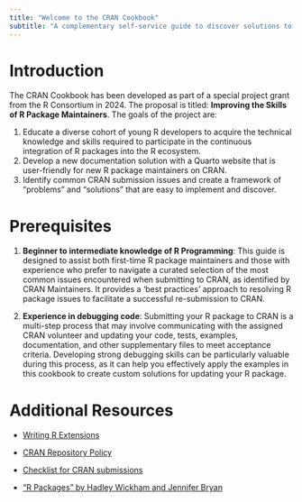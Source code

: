 ```yaml
---
title: "Welcome to the CRAN Cookbook"
subtitle: "A complementary self-service guide to discover solutions to common CRAN submission issues"
---
```



# Introduction

The CRAN Cookbook has been developed as part of a special project grant from the R Consortium in 2024. The proposal is titled: **Improving the Skills of R Package Maintainers**. The goals of the project are:

1. Educate a diverse cohort of young R developers to acquire the technical knowledge and skills required to participate in the continuous integration of R packages into the R ecosystem.
2. Develop a new documentation solution with a Quarto website that is user-friendly for new R package maintainers on CRAN.
3. Identify common CRAN submission issues and create a framework of "problems" and "solutions" that are easy to implement and discover.


# Prerequisites

1. **Beginner to intermediate knowledge of R Programming**: This guide is designed to assist both first-time R package maintainers and those with experience who prefer to navigate a curated selection of the most common issues encountered when submitting to CRAN, as identified by CRAN Maintainers. It provides a 'best practices' approach to resolving R package issues to facilitate a successful re-submission to CRAN.

2. **Experience in debugging code**: Submitting your R package to CRAN is a multi-step process that may involve communicating with the assigned CRAN volunteer and updating your code, tests, examples, documentation, and other supplementary files to meet acceptance criteria. Developing strong debugging skills can be particularly valuable during this process, as it can help you effectively apply the examples in this cookbook to create custom solutions for updating your R package.


# Additional Resources

- [Writing R Extensions](https://cran.r-project.org/doc/manuals/R-exts.html)

- [CRAN Repository Policy](https://cran.r-project.org/web/packages/policies.html)

- [Checklist for CRAN submissions](https://cran.r-project.org/web/packages/submission_checklist.html)

- ["R Packages" by Hadley Wickham and Jennifer Bryan](https://r-pkgs.org/)
